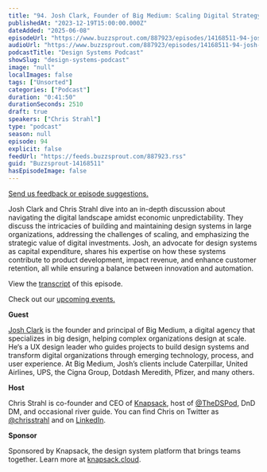 ```yaml
---
title: "94. Josh Clark, Founder of Big Medium: Scaling Digital Strategy Within Complex Organizations"
publishedAt: "2023-12-19T15:00:00.000Z"
dateAdded: "2025-06-08"
episodeUrl: "https://www.buzzsprout.com/887923/episodes/14168511-94-josh-clark-founder-of-big-medium-scaling-digital-strategy-within-complex-organizations.mp3"
audioUrl: "https://www.buzzsprout.com/887923/episodes/14168511-94-josh-clark-founder-of-big-medium-scaling-digital-strategy-within-complex-organizations.mp3"
podcastTitle: "Design Systems Podcast"
showSlug: "design-systems-podcast"
image: "null"
localImages: false
tags: ["Unsorted"]
categories: ["Podcast"]
duration: "0:41:50"
durationSeconds: 2510
draft: true
speakers: ["Chris Strahl"]
type: "podcast"
season: null
episode: 94
explicit: false
feedUrl: "https://feeds.buzzsprout.com/887923.rss"
guid: "Buzzsprout-14168511"
hasEpisodeImage: false
---
```

[Send us feedback or episode suggestions.](https://www.buzzsprout.com/twilio/text_messages/887923/open_sms)

Josh Clark and Chris Strahl dive into an in-depth discussion about navigating the digital landscape amidst economic unpredictability. They discuss the intricacies of building and maintaining design systems in large organizations, addressing the challenges of scaling, and emphasizing the strategic value of digital investments. Josh, an advocate for design systems as capital expenditure, shares his expertise on how these systems contribute to product development, impact revenue, and enhance customer retention, all while ensuring a balance between innovation and automation.

View the [transcript](https://docs.google.com/document/d/1IUCG9CmRtmkw-pztqg38bhKbLoKpn686hg1COp5ocQw/edit?usp=sharing) of this episode.

Check out our [upcoming events.](https://www.knapsack.cloud/events)  

**Guest**

[Josh Clark](https://bigmedium.com/about/josh-clark.html) is the founder and principal of Big Medium, a digital agency that specializes in big design, helping complex organizations design at scale. He‘s a UX design leader who guides projects to build design systems and transform digital organizations through emerging technology, process, and user experience. At Big Medium, Josh’s clients include Caterpillar, United Airlines, UPS, the Cigna Group, Dotdash Meredith, Pfizer, and many others.

**Host**

Chris Strahl is co-founder and CEO of [Knapsack](https://www.knapsack.cloud/), host of [@TheDSPod](https://twitter.com/thedspod), DnD DM, and occasional river guide. You can find Chris on Twitter as [@chrisstrahl](https://twitter.com/chrisstrahl) and on [LinkedIn](https://www.linkedin.com/in/chrisstrahl/).  

**Sponsor**

Sponsored by Knapsack, the design system platform that brings teams together. Learn more at [knapsack.cloud](https://www.knapsack.cloud/?utm_source=podcast).
